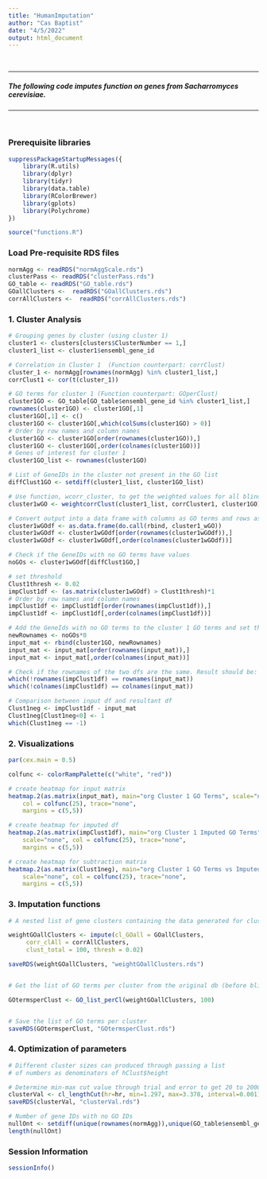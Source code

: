 ```yaml
---
title: "HumanImputation"
author: "Cas Baptist"
date: "4/5/2022"
output: html_document
---
```


</br>

***

##### The following code imputes function on genes from Sacharromyces cerevisiae. 

***

</br>

### Prerequisite libraries

```r

suppressPackageStartupMessages({
    library(R.utils)
    library(dplyr)
    library(tidyr)
    library(data.table)
    library(RColorBrewer)
    library(gplots)
    library(Polychrome)
})

source("functions.R")

```

### Load Pre-requisite RDS files 

```r

normAgg <- readRDS("normAggScale.rds")
clusterPass <- readRDS("clusterPass.rds")
GO_table <- readRDS("GO_table.rds")
GOallClusters <-  readRDS("GOallClusters.rds")
corrAllClusters <-  readRDS("corrAllClusters.rds")

```

### 1. Cluster Analysis

```r

# Grouping genes by cluster (using cluster 1)
cluster1 <- clusters[clusters$ClusterNumber == 1,] 
cluster1_list <- cluster1$ensembl_gene_id

# Correlation in Cluster 1  (Function counterpart: corrClust)
cluster_1 <- normAgg[rownames(normAgg) %in% cluster1_list,]
corrClust1 <- cor(t(cluster_1))

# GO terms for cluster 1 (Function counterpart: GOperClust)
cluster1GO <- GO_table[GO_table$ensembl_gene_id %in% cluster1_list,]
rownames(cluster1GO) <- cluster1GO[,1] 
cluster1GO[,1] <- c()
cluster1GO <- cluster1GO[,which(colSums(cluster1GO) > 0)]
# Order by row names and column names
cluster1GO <- cluster1GO[order(rownames(cluster1GO)),]
cluster1GO <- cluster1GO[,order(colnames(cluster1GO))]
# Genes of interest for cluster 1
cluster1GO_list <- rownames(cluster1GO)

# List of GeneIDs in the cluster not present in the GO list
diffClust1GO <- setdiff(cluster1_list, cluster1GO_list)

# Use function, wcorr_cluster, to get the weighted values for all blinded genes in cluster 1
cluster1wGO <- weightcorrClust(cluster1_list, corrCluster1, cluster1GO)

# Convert output into a data frame with columns as GO terms and rows as gene names
cluster1wGOdf <- as.data.frame(do.call(rbind, cluster1_wGO))
cluster1wGOdf <- cluster1wGOdf[order(rownames(cluster1wGOdf)),]
cluster1wGOdf <- cluster1wGOdf[,order(colnames(cluster1wGOdf))]

# Check if the GeneIDs with no GO terms have values
noGOs <- cluster1wGOdf[diffClust1GO,]

# set threshold
Clust1thresh <- 0.02
impClust1df <- (as.matrix(cluster1wGOdf) > Clust1thresh)*1
# Order by row names and column names
impClust1df <- impClust1df[order(rownames(impClust1df)),]
impClust1df <- impClust1df[,order(colnames(impClust1df))]

# Add the GeneIds with no GO terms to the cluster 1 GO terms and set them to zero. This will serve as the input (original) matrix
newRownames <- noGOs*0
input_mat <- rbind(cluster1GO, newRownames)
input_mat <- input_mat[order(rownames(input_mat)),]
input_mat <- input_mat[,order(colnames(input_mat))]

# Check if the rownames of the two dfs are the same. Result should be: integer(0)
which(!rownames(impClust1df) == rownames(input_mat))
which(!colnames(impClust1df) == colnames(input_mat))

# Comparison between input df and resultant df
Clust1neg <- impClust1df - input_mat
Clust1neg[Clust1neg<0] <- 1
which(Clust1neg == -1)

```

### 2. Visualizations

```r

par(cex.main = 0.5)

colfunc <- colorRampPalette(c("white", "red"))

# create heatmap for input matrix
heatmap.2(as.matrix(input_mat), main="org Cluster 1 GO Terms", scale="none",
    col = colfunc(25), trace="none", 
    margins = c(5,5))

# create heatmap for imputed df
heatmap.2(as.matrix(impClust1df), main="org Cluster 1 Imputed GO Terms", 
    scale="none", col = colfunc(25), trace="none", 
    margins = c(5,5))

# create heatmap for subtraction matrix
heatmap.2(as.matrix(Clust1neg), main="org Cluster 1 GO Terms vs Imputed GO Terms", 
    scale="none", col = colfunc(25), trace="none", 
    margins = c(5,5))

```

### 3. Imputation functions

```r

# A nested list of gene clusters containing the data generated for cluster analysis. 

weightGOallClusters <- impute(cl_GOall = GOallClusters, 
     corr_clAll = corrAllClusters,
     clust_total = 100, thresh = 0.02)

saveRDS(weightGOallClusters, "weightGOallClusters.rds")


# Get the list of GO terms per cluster from the original db (before blinding) to use as a reference for filtering the relevant GO terms per cluster. This also makes sure that dimensions (number of columns) in all of the trials are equal.

GOtermsperClust <- GO_list_perCl(weightGOallClusters, 100)


# Save the list of GO terms per cluster
saveRDS(GOtermsperClust, "GOtermsperClust.rds")
```

### 4. Optimization of parameters

```r

# Different cluster sizes can produced through passing a list 
# of numbers as denominators of hClust$height  

# Determine min-max cut value through trial and error to get 20 to 2000 total clusters
clusterVal <- cl_lengthCut(hr=hr, min=1.297, max=3.378, interval=0.001)
saveRDS(clusterVal, "clusterVal.rds")

# Number of gene IDs with no GO IDs
nullOnt <- setdiff(unique(rownames(normAgg)),unique(GO_table$ensembl_gene_id))
length(nullOnt)
```


### Session Information 

```r

sessionInfo()

```
